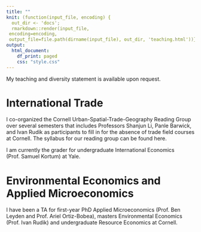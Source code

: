---
title: ""
knit: (function(input_file, encoding) {
  out_dir <- 'docs';
  rmarkdown::render(input_file,
 encoding=encoding,
 output_file=file.path(dirname(input_file), out_dir, 'teaching.html'))})
output:
  html_document:
    df_print: paged
    css: "style.css"
---

<left>

My teaching and diversity statement is available upon request. 

# International Trade

I co-organized the Cornell Urban-Spatial-Trade-Geography Reading Group over several semesters that includes Professors Shanjun Li, Panle Barwick, and Ivan Rudik as participants to fill in for the absence of trade field courses at Cornell. The syllabus for our reading group can be found here.

I am currently the grader for undergraduate International Economics (Prof. Samuel Kortum) at Yale.

# Environmental Economics and Applied Microeconomics

I have been a TA for first-year PhD Applied Microeconomics (Prof. Ben Leyden and Prof. Ariel Ortiz-Bobea), masters Environmental Economics (Prof. Ivan Rudik) and undergraduate Resource Economics at Cornell. 







